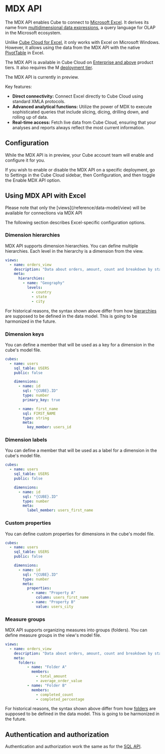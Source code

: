# MDX API

The MDX API enables Cube to connect to [Microsoft Excel][ref-excel]. It derives
its name from [multidimensional data expressions][link-mdx], a query language
for OLAP in the Microsoft ecosystem.

Unlike [Cube Cloud for Excel][ref-cube-cloud-for-excel], it only works with Excel
on Microsoft Windows. However, it allows using the data from the MDX API with the
native [PivotTable][link-pivottable] in Excel.

<SuccessBox>

The MDX API is available in Cube Cloud on [Enterprise and
above](https://cube.dev/pricing) product tiers.
It also requires the M [deployment tier](/product/deployment/cloud/pricing#deployment-tiers).

</SuccessBox>

<WarningBox>

The MDX API is currently in preview.

</WarningBox>

Key features:

- <b>Direct connectivity:</b> Connect Excel directly to Cube Cloud using standard XMLA protocols.
- <b>Advanced analytical functions:</b> Utilize the power of MDX to execute sophisticated queries that include slicing, dicing, drilling down, and rolling up of data.
- <b>Real-time access:</b> Fetch live data from Cube Cloud, ensuring that your analyses and reports always reflect the most current information.

## Configuration

<WarningBox>

While the MDX API is in preview, your Cube account team will enable and configure it for you.

</WarningBox>

If you wish to enable or disable the MDX API on a specific deployment,
go to <Btn>Settings</Btn> in the Cube Cloud sidebar, then <Btn>Configuration</Btn>,
and then toggle the <Btn>Enable MDX API</Btn> option.

## Using MDX API with Excel

<InfoBox>
  Please note that only the [views](/reference/data-model/view) will be available for connections via MDX API
</InfoBox>

The following section describes Excel-specific configuration options.

### Dimension hierarchies

MDX API supports dimension hierarchies. You can define multiple hierarchies.
Each level in the hierarchy is a dimension from the view.

```yaml
views:
  - name: orders_view
    description: "Data about orders, amount, count and breakdown by status and geography."
    meta:
      hierarchies:
        - name: "Geography"
          levels:
            - country
            - state
            - city
```

<InfoBox>

For historical reasons, the syntax shown above differ from how
[hierarchies][ref-hierarchies] are supposed to be defined in the data model.
This is going to be harmonized in the future. 

</InfoBox>

### Dimension keys

You can define a member that will be used as a key for a dimension in the cube's model file.

```yaml
cubes:
  - name: users
    sql_table: USERS
    public: false

    dimensions:
      - name: id
        sql: "{CUBE}.ID"
        type: number
        primary_key: true

      - name: first_name
        sql: FIRST_NAME
        type: string
        meta:
          key_member: users_id
```

### Dimension labels

You can define a member that will be used as a label for a dimension in the cube's model file.

```yaml
cubes:
  - name: users
    sql_table: USERS
    public: false

    dimensions:
      - name: id
        sql: "{CUBE}.ID"
        type: number
        meta:
          label_member: users_first_name
```

### Custom properties

You can define custom properties for dimensions in the cube's model file.

```yaml
cubes:
  - name: users
    sql_table: USERS
    public: false

    dimensions:
      - name: id
        sql: "{CUBE}.ID"
        type: number
        meta:
          properties:
            - name: "Property A"
              column: users_first_name
            - name: "Property B"
              value: users_city
```

### Measure groups

MDX API supports organizing measures into groups (folders). You can define measure groups in the view's model file.

```yaml
views:
  - name: orders_view
    description: "Data about orders, amount, count and breakdown by status and geography."
    meta:
      folders:
          - name: "Folder A"
            members:
              - total_amount
              - average_order_value
          - name: "Folder B"
            members:
              - completed_count
              - completed_percentage
```

<InfoBox>

For historical reasons, the syntax shown above differ from how
[folders][ref-folders] are supposed to be defined in the data model.
This is going to be harmonized in the future. 

</InfoBox>

## Authentication and authorization

Authentication and authorization work the same as for the [SQL API](/product/apis-integrations/sql-api/security).


[ref-excel]: /product/configuration/visualization-tools/excel
[link-mdx]: https://learn.microsoft.com/en-us/analysis-services/multidimensional-models/mdx/multidimensional-model-data-access-analysis-services-multidimensional-data?view=asallproducts-allversions#bkmk_querylang
[link-pivottable]: https://support.microsoft.com/en-us/office/create-a-pivottable-to-analyze-worksheet-data-a9a84538-bfe9-40a9-a8e9-f99134456576
[ref-cube-cloud-for-excel]: /product/apis-integrations/microsoft-excel
[ref-hierarchies]: /reference/data-model/hierarchies
[ref-folders]: /reference/data-model/view#folders